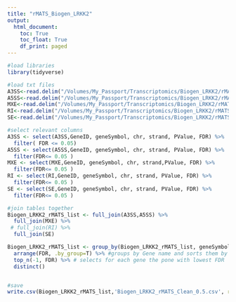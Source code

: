 ```yaml
---
title: "rMATS_Biogen_LRKK2"
output:
  html_document:
    toc: True
    toc_float: True
    df_print: paged
---
```


```r
#load libraries
library(tidyverse)

#load txt files
A3SS<-read.delim("/Volumes/My_Passport/Transcriptomics/Biogen_LRKK2/rMATS_Results_unpaired/A3SS.MATS.JCEC.txt")
A5SS<-read.delim("/Volumes/My_Passport/Transcriptomics/Biogen_LRKK2/rMATS_Results_unpaired/A5SS.MATS.JCEC.txt")
MXE<-read.delim("/Volumes/My_Passport/Transcriptomics/Biogen_LRKK2/rMATS_Results_unpaired/MXE.MATS.JCEC.txt")
RI<-read.delim("/Volumes/My_Passport/Transcriptomics/Biogen_LRKK2/rMATS_Results_unpaired/RI.MATS.JCEC.txt")
SE<-read.delim("/Volumes/My_Passport/Transcriptomics/Biogen_LRKK2/rMATS_Results_unpaired/SE.MATS.JCEC.txt")


```


```r
#select relevant columns
A3SS <- select(A3SS,GeneID, geneSymbol, chr, strand, PValue, FDR) %>%
  filter( FDR <= 0.05)
A5SS <- select(A5SS,GeneID, geneSymbol, chr, strand, PValue, FDR) %>%
  filter(FDR<= 0.05 )
MXE <- select(MXE,GeneID, geneSymbol, chr, strand,PValue, FDR) %>%
  filter(FDR<= 0.05 )
RI <- select(RI,GeneID, geneSymbol, chr, strand, PValue, FDR) %>%
  filter(FDR<= 0.05 )
SE <- select(SE,GeneID, geneSymbol, chr, strand, PValue, FDR) %>%
  filter(FDR<= 0.05 )

#join tables together
Biogen_LRKK2_rMATS_list <- full_join(A3SS,A5SS) %>%
  full_join(MXE) %>%
 # full_join(RI) %>%
  full_join(SE) 

Biogen_LRKK2_rMATS_list <- group_by(Biogen_LRKK2_rMATS_list, geneSymbol) %>%
  arrange(FDR, .by_group=T) %>% #groups by Gene name and sorts them by FDR
  top_n(-1, FDR) %>% # selects for each gene the pone with lowest FDR
  distinct()



```


```r

#save
write.csv(Biogen_LRKK2_rMATS_list,'Biogen_LRKK2_rMATS_Clean_0.5.csv', row.names = F)
```













